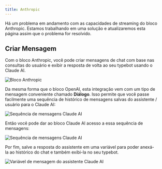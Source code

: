 ```yaml
---
title: Anthropic
---
```


<Warning>
  Há um problema em andamento com as capacidades de streaming do bloco Anthropic. Estamos trabalhando em uma solução e atualizaremos esta página assim que o problema for resolvido.
</Warning>

## Criar Mensagem

Com o bloco Anthropic, você pode criar mensagens de chat com base nas consultas do usuário e exibir a resposta de volta ao seu typebot usando o Claude AI.

<Frame>
  <img
    src="/images/blocks/integrations/anthropic/overview.png"
    alt="Bloco Anthropic"
  />
</Frame>

Da mesma forma que o bloco OpenAI, esta integração vem com um tipo de mensagem conveniente chamado **Diálogo**. Isso permite que você passe facilmente uma sequência de histórico de mensagens salvas do assistente / usuário para o Claude AI:

<Frame>
  <img
    src="/images/blocks/integrations/anthropic/append-to-history.png"
    alt="Sequência de mensagens Claude AI"
  />
</Frame>

Então você pode dar ao bloco Claude AI acesso a essa sequência de mensagens:

<Frame>
  <img
    src="/images/blocks/integrations/anthropic/dialogue-usage.png"
    alt="Sequência de mensagens Claude AI"
  />
</Frame>

Por fim, salve a resposta do assistente em uma variável para poder anexá-la ao histórico do chat e também exibi-la no seu typebot.

<Frame>
  <img
    src="/images/blocks/integrations/anthropic/assistant-message.png"
    alt="Variável de mensagem do assistente Claude AI"
  />
</Frame>

